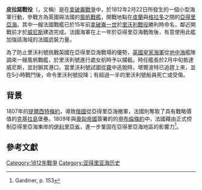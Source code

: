 {{Infobox military conflict
|conflict=皮拉諾戰役
|partof=[[拿破崙戰爭|拿破崙戰爭]]
|image=[[File:Giovanni_Luzzo_&_Krsto_Viskovi_-_Battle_of_Pirano_(1874).jpg|300px]]
|caption=喬瓦尼·盧佐（{{lang|en|Giovanni Luzzo}}）的《皮拉諾戰役》<br />（典藏於[[蒙特內哥羅|蒙特內哥羅]][[佩拉斯特|佩拉斯特]]市立博物館）
|date=1812年2月22日
|place=[[威尼斯|威尼斯]]北方靠近[[佩拉斯特|佩拉斯特]]的[[亞得里亞海|亞得里亞海]]
|result=英國勝利
| combatant1  = {{flagicon|United Kingdom}} [[英國|英國]]
| combatant2  = {{flagicon|France}} [[法蘭西第一帝國|法國]]
|commander1={{flagicon|United Kingdom}}  {{le|約翰·塔爾波特 (皇家海軍軍官)|John Talbot (Royal Navy officer)|約翰·塔爾波特}}
|commander2={{flagicon|France}} {{le|讓-巴蒂斯特·巴利|Jean-Baptiste Barré}}
|strength1= {{le|勝利號 (1808年)|HMS Victorious (1808)|勝利號}}與雙桅縱帆船{{le|維斯號 (1805年)|HMS Weazel (1805)|維斯號}}
|strength2= {{le|里沃利號 (1810年)|French ship Rivoli (1810)|里沃利號}}、[[雙桅橫帆船|雙桅橫帆船]]{{le|美居號 (1806年)|French brig Mercure (1806)|美居號}}、梅美洛克號（{{lang|fr|Memeluck}}）、{{le|耶拿號 (1810年)|French brig Iéna (1810)|耶拿號}}與2艘砲艦
|casualties1=27死99傷
|casualties2=超過400人傷亡<br>里沃利號被英国奪得<br />美居號被摧毀
}}
'''皮拉諾戰役'''（{{lang-en|Battle of Pirano}}，又稱{{lang|en|battle of Grado}}）是在[[拿破崙戰爭|拿破崙戰爭]]中，{{le|1807-14年亞得里亞海陣營|Adriatic campaign of 1807–1814|亞得里亞海陣營}}於1812年2月22日所發生的一個小型海軍行動，參戰方為英國與法國的[[風帆戰艦|風帆戰艦]]，開戰地點在[[皮蘭|皮蘭]]與[[格拉多|格拉多]]之間的[[亞得里亞海|亞得里亞海]]。其中一艘法國戰艦{{le|里沃利號 (1810年)|French ship Rivoli (1810)|里沃利號}}已於15年前[[拿破崙一世|拿破崙一世]]於[[里沃利戰役|里沃利戰役]]勝利時命名，鄰近開戰前才於[[威尼斯|威尼斯]]建造完成。法國海軍在上一年於亞得里亞海戰敗後，有意使用此艦加強該海域的法國武裝力量。

為了防止里沃利號挑戰英國在亞得里亞海戰場的優勢，[[英國皇家海軍|英國皇家海軍]]從[[地中海|地中海]]艦隊調來一艘風帆戰艦，於里沃利號進行處女航時予以攔截。{{le|勝利號 (1808年)|HMS Victorious (1808)|勝利號}}時任艦長{{le|約翰·塔爾波特 (皇家海軍軍官)|John Talbot (Royal Navy officer)|約翰·塔爾波特}}於2月中旬抵達威尼斯，並封鎖其港口。當里沃利號試圖從[[霧|霧]]中逃脫時，塔爾波特已追趕上來，並在5小時戰鬥後，命令里沃利號投降；有超過一半的里沃利號船員死亡或受傷。

==背景==
1807年的[[提爾西特條約|提爾西特條約]]，導致[[俄羅斯帝國|俄國]]從亞得里亞海撤軍，法國則奪取了具有戰略價值的[[克基拉島|克基拉島]]堡壘。1809年與[[奧匈帝國|奧匈帝國]]簽署的的[[申布倫條約|申布倫條約]]中，法國藉由正式控制亞得里亞海東岸的[[伊利里亞省|伊利里亞省]]，進一步鞏固在亞得里亞海地區的影響力<ref name="RG153">Gardiner, p. 153</ref>。

==參考文獻==
{{reflist}}

[[Category:1812年戰爭|Category:1812年戰爭]]
[[Category:亚得里亚海历史|Category:亚得里亚海历史]]